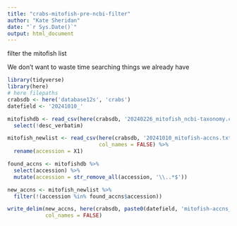 ```yaml
---
title: "crabs-mitofish-pre-ncbi-filter"
author: "Kate Sheridan"
date: "`r Sys.Date()`"
output: html_document
---
```

filter the mitofish list

We don't want to waste time searching things we already have
```r
library(tidyverse)
library(here)
# here filepaths
crabsdb <- here('database12s', 'crabs')
datefield <- '20241010_'
```


```r
mitofishdb <- read_csv(here(crabsdb, '20240226_mitofish_ncbi-taxonomy.csv')) %>%
  select(!desc_verbatim)

mitofish_newlist <- read_csv(here(crabsdb, '20241010_mitofish-accns.txt'),
                             col_names = FALSE) %>%
  rename(accession = X1)

found_accns <- mitofishdb %>%
  select(accession) %>%
  mutate(accession = str_remove_all(accession, '\\..*$'))

new_accns <- mitofish_newlist %>%
  filter(!(accession %in% found_accns$accession))

write_delim(new_accns, here(crabsdb, paste0(datefield, 'mitofish-accns_newonly.txt')),
            col_names = FALSE)
```

